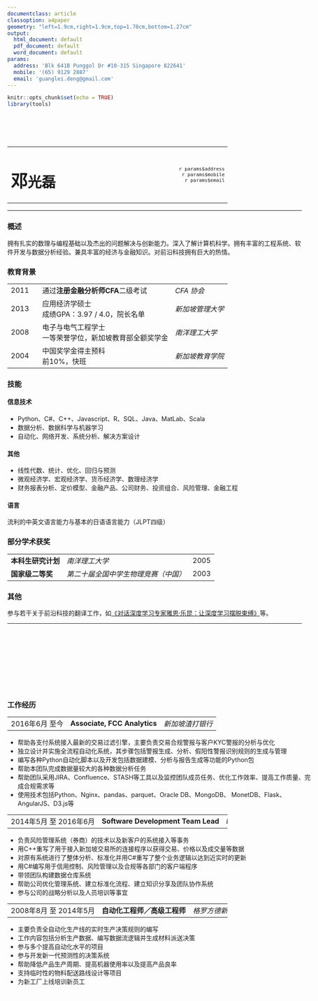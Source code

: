 ```yaml
---
documentclass: article
classoption: a4paper
geometry: "left=1.9cm,right=1.9cm,top=1.78cm,bottom=1.27cm"
output:
  html_document: default
  pdf_document: default
  word_document: default
params:
  address: 'Blk 641B Punggol Dr #10-315 Singapore 822641'
  mobile: '(65) 9129 2887'
  email: 'guanglei.deng@gmail.com'
---
```



```r
knitr::opts_chunk$set(echo = TRUE)
library(tools)
```

<style>
body > *{
    width: 17.83cm;
}
table {
    width: 100%;
}
th{
    font-weight: normal;
    text-align: left;
}
.header{
    display: none;
}
td, th, em{
    white-space: nowrap;
}
.main-info > * {
    display: inline-block;
}
.main-info td:nth-child(n+1) {
    width: 5.4cm;
}
.name h1 {
    display: inline-block;
    -vertical-align: top;
}
.name h1:first-letter {
    font-size: 120%;
}
.name h1::after{
    content: " "
}
.contact {
    text-align: right;
    font-size: 80%;
}
hr {
    margin-top: 0;
}
</style>

<br>
<br>
<br>

<table class="main-info">
<tr class="name">
<td><h1>邓光磊</h1></td>
<td><span style="display: none;">placeholder</span></td>
<td class="contact">`r params$address`<br>`r params$mobile`<br>`r params$email`</td>
</tr>
</table>
---
### 概述
拥有扎实的数理与编程基础以及杰出的问题解决与创新能力。深入了解计算机科学。拥有丰富的工程系统、软件开发与数据分析经验。兼具丰富的经济与金融知识。对前沿科技拥有巨大的热情。

### 教育背景
Year   |Description                 | Institute
-------|----------------------------|-----------
2011   | 通过**注册金融分析师CFA**二级考试 | *CFA 协会*
2013   | 应用经济学硕士<br>成绩GPA：3.97 / 4.0，院长名单 | *新加坡管理大学*
2008   | 电子与电气工程学士<br>一等荣誉学位，新加坡教育部全额奖学金 | *南洋理工大学*
2004   | 中国奖学金得主预科<br>前10%，快班 |*新加坡教育学院*

### 技能
#### 信息技术
* Python、C#、C++、Javascript、R、SQL、Java、MatLab、Scala
* 数据分析、数据科学与机器学习
* 自动化、网络开发、系统分析、解决方案设计

#### 其他
*	线性代数、统计、优化、回归与预测
*	微观经济学、宏观经济学、货币经济学、数理经济学
*	财务报表分析、定价模型、金融产品、公司财务、投资组合、风险管理、金融工程

#### 语言
流利的中英文语言能力与基本的日语语言能力（JLPT四级）

### 部分学术获奖
Prize|Organization|Year
-----|------------|----
**本科生研究计划**|*南洋理工大学*|2005
**国家级二等奖**|*第二十届全国中学生物理竞赛（中国）*|2003

### 其他
参与若干关于前沿科技的翻译工作，如[《对话深度学习专家雅恩·乐昆：让深度学习摆脱束缚》](http://history.ccf.org.cn/sites/ccf/zlcontnry.jsp?contentId=2857793951585)等。

*******

<br>
<br>
<br>
<br>
<br>
<br>
<br>
<br>

### 工作经历

Year|Title|Company
----|-----|-------
2016年6月 至今|**Associate, FCC Analytics**|*新加坡渣打银行*

* 帮助各支付系统接入最新的交易过滤引擎，主要负责交易合规警报与客户KYC警报的分析与优化
* 独立设计并实施全流程自动化系统，其步骤包括警报生成、分析、假阳性警报识别规则的生成与管理
* 编写各种Python自动化脚本以及开发包括数据建模、分析与报告生成等功能的Python包
* 帮助本团队完成数据量较大的各种数据分析任务
* 帮助团队采用JIRA、Confluence、STASH等工具以及监控团队成员任务、优化工作效率、提高工作质量、完成合规需求等
* 使用技术包括Python、Nginx、pandas、parquet、Oracle DB、MongoDB、 MonetDB、Flask、AngularJS、D3.js等

Year|Title|Company
----|-----|-------
2014年5月 至 2016年6月|**Software Development Team Lead**|*Decision Support Systems Pte. Ltd.*

* 负责风险管理系统（券商）的技术以及新客户的系统接入等事务
* 用C++重写了用于接入新加坡交易所的连接程序以获得交易、价格以及成交量等数据
* 对原有系统进行了整体分析、标准化并用C#重写了整个业务逻辑以达到近实时的更新
* 用C#编写用于信用控制、风险管理以及合规等各部门的客户端程序
* 带领团队构建数据仓库系统
* 帮助公司优化管理系统、建立标准化流程、建立知识分享及团队协作系统
* 参与公司的战略分析以及人员培训等事宜

Year|Title|Company
----|-----|-------
2008年8月 至 2014年5月|**自动化工程师／高级工程师**|*格罗方德新加坡*

* 主要负责全自动化生产线的实时生产决策规则的编写
* 工作内容包括分析生产数据、编写数据流逻辑并生成材料派送决策
* 参与多个提高自动化水平的项目
* 参与开发新一代预测性的决策系统
* 帮助降低产品生产周期、提高机器使用率以及提高产品良率
* 支持临时性的物料配送路线设计等项目
* 为新工厂上线培训新员工

<span style="color: white; font-size: 60%">md5: `r md5sum(knitr::current_input() )`</span>